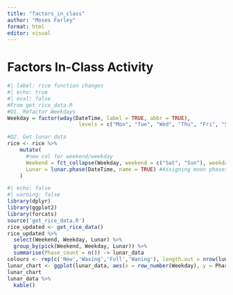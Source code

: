 ```yaml
---
title: "factors_in_class"
author: "Moses Farley"
format: html
editor: visual
---
```


# Factors In-Class Activity

```r
#| label: rice function changes
#| echo: true
#| eval: false
#From get_rice_data.R
#Q1. Refactor Weekdays
Weekday = factor(wday(DateTime, label = TRUE, abbr = TRUE), 
                       levels = c("Mon", "Tue", "Wed", "Thu", "Fri", "Sat", "Sun"))

#Q2. Get lunar data
rice <- rice %>%
    mutate(
      #new col for weekend/weekday
      Weekend = fct_collapse(Weekday, weekend = c("Sat", "Sun"), weekday = c("Mon", "Tue", "Wed", "Thu", "Fri")),
      Lunar = lunar.phase(DateTime, name = TRUE) #Assigning moon phases using 'lunar' library
    )
```

```r
#| echo: false
#| warning: false
library(dplyr)
library(ggplot2)
library(forcats)
source('get_rice_data.R')
rice_updated <- get_rice_data()
rice_updated %>%
  select(Weekend, Weekday, Lunar) %>%
  group_by(pick(Weekend, Weekday, Lunar)) %>%
  summarise(Phase_count = n()) -> lunar_data
colours <- rep(c('New','Waxing','Full','Waning'), length.out = nrow(lunar_data)) #repeat phase name
lunar_chart <- ggplot(lunar_data, aes(x = row_number(Weekday), y = Phase_count)) + geom_col(aes(fill = colours)) + scale_x_discrete(limits = lunar_data$Weekday) + labs(title = 'Phases by Weekday', x = 'Weekday/Moon Phase', y = 'Phase Count')
lunar_chart
lunar_data %>%
  kable()
```
